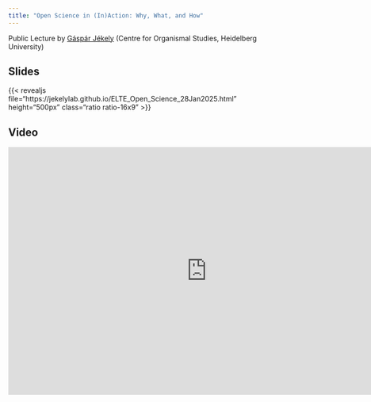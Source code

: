 ```yaml
---
title: "Open Science in (In)Action: Why, What, and How"
---
```


Public Lecture by [Gáspár Jékely](https://jekelylab.github.io) (Centre for Organismal Studies, Heidelberg University)

## Slides

{{< revealjs file="https://jekelylab.github.io/ELTE_Open_Science_28Jan2025.html" height="500px" class="ratio ratio-16x9" >}}

## Video

```{=html}
<iframe title="Open Science in (In)Action: Why, What, and How | Gáspár Jékely at the 2025 V4SDB Student Winter School" width="800" height="500" src="https://tubedu.org/videos/embed/hDK2pZvRmWGRihLTUwmtg6" frameborder="0" allowfullscreen="" sandbox="allow-same-origin allow-scripts allow-popups allow-forms"></iframe>
```
